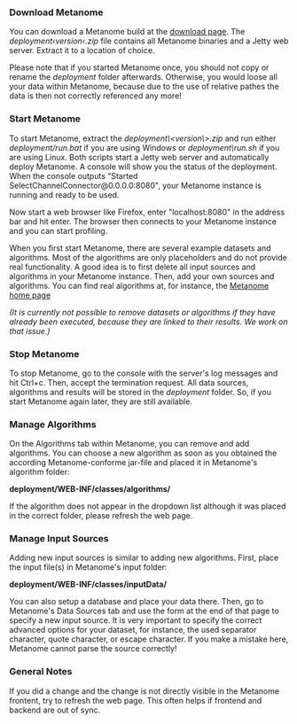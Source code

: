 === Download Metanome ===
You can download a Metanome build at the [https://www.hpi.uni-potsdam.de/naumann/sites/metanome/files/ download page]. The ''deployment&lsaquo;version&lsaquo;.zip'' file contains all Metanome binaries and a Jetty web server. Extract it to a location of choice. 

Please note that if you started Metanome once, you should not copy or rename the ''deployment<version>'' folder afterwards. Otherwise, you would loose all your data within Metanome, because due to the use of relative pathes the data is then not correctly referenced any more!

=== Start Metanome ===
To start Metanome, extract the ''deployment\<version\>.zip'' and run either ''deployment<version>/run.bat'' if you are using Windows or ''deployment<version>\run.sh'' if you are using Linux. Both scripts start a Jetty web server and automatically deploy Metanome. A console will show you the status of the deployment. When the console outputs "Started SelectChannelConnector@0.0.0.0:8080", your Metanome instance is running and ready to be used. 

Now start a web browser like Firefox, enter "localhost:8080" in the address bar and hit enter. The browser then connects to your Metanome instance and you can start profiling.

When you first start Metanome, there are several example datasets and algorithms. Most of the algorithms are only placeholders and do not provide real functionality. A good idea is to first delete all input sources and algorithms in your Metanome instance. Then, add your own sources and algorithms. You can find real algorithms at, for instance, the [https://hpi.de/naumann/projects/data-profiling-and-analytics/metanome-data-profiling.html Metanome home page]

''(It is currently not possible to remove datasets or algorithms if they have already been executed, because they are linked to their results. We work on that issue.)''

=== Stop Metanome ===
To stop Metanome, go to the console with the server's log messages and hit Ctrl+c. Then, accept the termination request. All data sources, algorithms and results will be stored in the ''deployment<version>'' folder. So, if you start Metanome again later, they are still available.

=== Manage Algorithms ===
On the Algorithms tab within Metanome, you can remove and add algorithms. You can choose a new algorithm as soon as you obtained the according Metanome-conforme jar-file and placed it in Metanome's algorithm folder: 

'''deployment<version>/WEB-INF/classes/algorithms/'''

If the algorithm does not appear in the dropdown list although it was placed in the correct folder, please refresh the web page.

=== Manage Input Sources ===
Adding new input sources is similar to adding new algorithms. First, place the input file(s) in Metanome's input folder:

'''deployment<version>/WEB-INF/classes/inputData/'''

You can also setup a database and place your data there. Then, go to Metanome's Data Sources tab and use the form at the end of that page to specify a new input source. It is very important to specify the correct advanced options for your dataset, for instance, the used separator character, quote character, or escape character. If you make a mistake here, Metanome cannot parse the source correctly!

=== General Notes ===
If you did a change and the change is not directly visible in the Metanome frontent, try to refresh the web page. This often helps if frontend and backend are out of sync. 